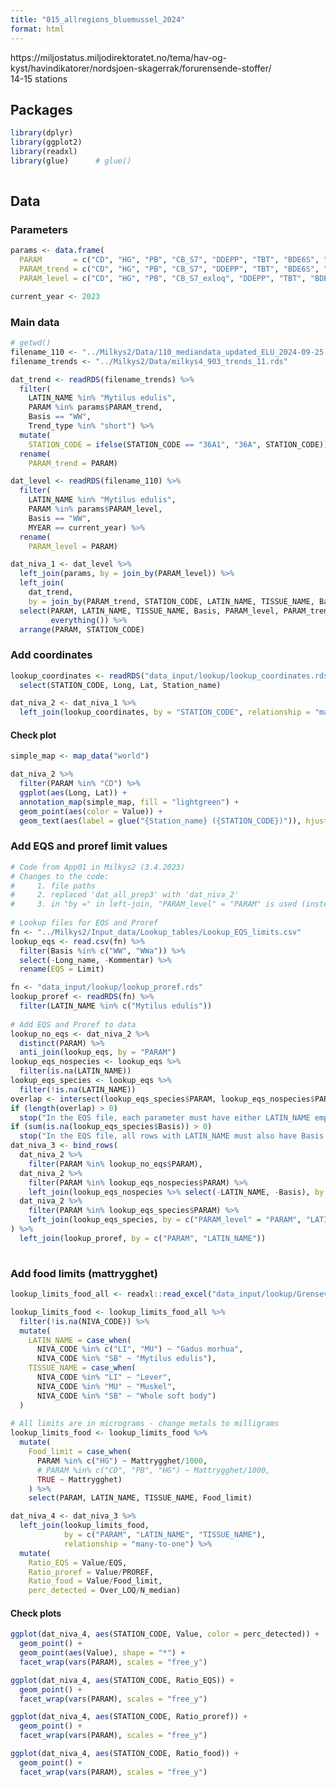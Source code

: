 ```yaml
---
title: "015_allregions_bluemussel_2024"
format: html
---
```



https://miljostatus.miljodirektoratet.no/tema/hav-og-kyst/havindikatorer/nordsjoen-skagerrak/forurensende-stoffer/  
14-15 stations  

## Packages  

```r

library(dplyr)
library(ggplot2)
library(readxl)
library(glue)      # glue()
  
```

## Data  

### Parameters  

```r

params <- data.frame(
  PARAM       = c("CD", "HG", "PB", "CB_S7", "DDEPP", "TBT", "BDE6S", "HCB"),
  PARAM_trend = c("CD", "HG", "PB", "CB_S7", "DDEPP", "TBT", "BDE6S", "HCB"),
  PARAM_level = c("CD", "HG", "PB", "CB_S7_exloq", "DDEPP", "TBT", "BDE6S_exloq", "HCB"))

current_year <- 2023

```


### Main data  
```r

# getwd()
filename_110 <- "../Milkys2/Data/110_mediandata_updated_ELU_2024-09-25.rds"      # update
filename_trends <- "../Milkys2/Data/milkys4_903_trends_11.rds"                   # update

dat_trend <- readRDS(filename_trends) %>%
  filter(
    LATIN_NAME %in% "Mytilus edulis",
    PARAM %in% params$PARAM_trend,
    Basis == "WW",
    Trend_type %in% "short") %>%
  mutate(
    STATION_CODE = ifelse(STATION_CODE == "36A1", "36A", STATION_CODE)) %>%
  rename(
    PARAM_trend = PARAM)

dat_level <- readRDS(filename_110) %>%
  filter(
    LATIN_NAME %in% "Mytilus edulis",
    PARAM %in% params$PARAM_level, 
    Basis == "WW",
    MYEAR == current_year) %>%
  rename(
    PARAM_level = PARAM)

dat_niva_1 <- dat_level %>%
  left_join(params, by = join_by(PARAM_level)) %>%
  left_join(
    dat_trend, 
    by = join_by(PARAM_trend, STATION_CODE, LATIN_NAME, TISSUE_NAME, Basis)) %>% # names()
  select(PARAM, LATIN_NAME, TISSUE_NAME, Basis, PARAM_level, PARAM_trend, STATION_CODE, 
         everything()) %>%
  arrange(PARAM, STATION_CODE)

```

### Add coordinates  
```r

lookup_coordinates <- readRDS("data_input/lookup/lookup_coordinates.rds") %>%
  select(STATION_CODE, Long, Lat, Station_name)  

dat_niva_2 <- dat_niva_1 %>%
  left_join(lookup_coordinates, by = "STATION_CODE", relationship = "many-to-one")

```


#### Check plot  
```r

simple_map <- map_data("world")

dat_niva_2 %>%
  filter(PARAM %in% "CD") %>%
  ggplot(aes(Long, Lat)) +
  annotation_map(simple_map, fill = "lightgreen") +
  geom_point(aes(color = Value)) +
  geom_text(aes(label = glue("{Station_name} ({STATION_CODE})")), hjust = 0, nudge_x = 0.1)

```


### Add EQS and proref limit values  

```r

# Code from App01 in Milkys2 (3.4.2023)
# Changes to the code:
#     1. file paths  
#     2. replaced 'dat_all_prep3' with 'dat_niva_2'  
#     3. in "by =" in left-join, "PARAM_level" = "PARAM" is used (instead of just "PARAM")
  
# Lookup files for EQS and Proref   
fn <- "../Milkys2/Input_data/Lookup_tables/Lookup_EQS_limits.csv"
lookup_eqs <- read.csv(fn) %>%
  filter(Basis %in% c("WW", "WWa")) %>%
  select(-Long_name, -Kommentar) %>%
  rename(EQS = Limit)

fn <- "data_input/lookup/lookup_proref.rds"
lookup_proref <- readRDS(fn) %>%
  filter(LATIN_NAME %in% c("Mytilus edulis"))
  
# Add EQS and Proref to data    
lookup_no_eqs <- dat_niva_2 %>%
  distinct(PARAM) %>%
  anti_join(lookup_eqs, by = "PARAM")
lookup_eqs_nospecies <- lookup_eqs %>%
  filter(is.na(LATIN_NAME))
lookup_eqs_species <- lookup_eqs %>%
  filter(!is.na(LATIN_NAME))
overlap <- intersect(lookup_eqs_species$PARAM, lookup_eqs_nospecies$PARAM)
if (length(overlap) > 0)
  stop("In the EQS file, each parameter must have either LATIN_NAME empty, or LATIN_NAME for all rows")
if (sum(is.na(lookup_eqs_species$Basis)) > 0)
  stop("In the EQS file, all rows with LATIN_NAME must also have Basis given")
dat_niva_3 <- bind_rows(
  dat_niva_2 %>% 
    filter(PARAM %in% lookup_no_eqs$PARAM),
  dat_niva_2 %>% 
    filter(PARAM %in% lookup_eqs_nospecies$PARAM) %>%
    left_join(lookup_eqs_nospecies %>% select(-LATIN_NAME, -Basis), by = c("PARAM_level" = "PARAM")),
  dat_niva_2 %>%
    filter(PARAM %in% lookup_eqs_species$PARAM) %>%
    left_join(lookup_eqs_species, by = c("PARAM_level" = "PARAM", "LATIN_NAME", "Basis")),
) %>%
  left_join(lookup_proref, by = c("PARAM", "LATIN_NAME"))
  
```

### Add food limits (mattrygghet)  

```r

lookup_limits_food_all <- readxl::read_excel("data_input/lookup/Grenseverdier_fra_Sylvia.xlsx")

lookup_limits_food <- lookup_limits_food_all %>%
  filter(!is.na(NIVA_CODE)) %>%
  mutate(
    LATIN_NAME = case_when(
      NIVA_CODE %in% c("LI", "MU") ~ "Gadus morhua",
      NIVA_CODE %in% "SB" ~ "Mytilus edulis"),
    TISSUE_NAME = case_when(
      NIVA_CODE %in% "LI" ~ "Lever",
      NIVA_CODE %in% "MU" ~ "Muskel",
      NIVA_CODE %in% "SB" ~ "Whole soft body")
  )
  
# All limits are in micrograms - change metals to milligrams   
lookup_limits_food <- lookup_limits_food %>%
  mutate(
    Food_limit = case_when(
      PARAM %in% c("HG") ~ Mattrygghet/1000,
      # PARAM %in% c("CD", "PB", "HG") ~ Mattrygghet/1000,
      TRUE ~ Mattrygghet)
    ) %>%
    select(PARAM, LATIN_NAME, TISSUE_NAME, Food_limit)

dat_niva_4 <- dat_niva_3 %>%
  left_join(lookup_limits_food, 
            by = c("PARAM", "LATIN_NAME", "TISSUE_NAME"), 
            relationship = "many-to-one") %>%
  mutate(
    Ratio_EQS = Value/EQS,
    Ratio_proref = Value/PROREF,
    Ratio_food = Value/Food_limit,
    perc_detected = Over_LOQ/N_median)

```
#### Check plots  
```r

ggplot(dat_niva_4, aes(STATION_CODE, Value, color = perc_detected)) +
  geom_point() + 
  geom_point(aes(Value), shape = "*") + 
  facet_wrap(vars(PARAM), scales = "free_y")

ggplot(dat_niva_4, aes(STATION_CODE, Ratio_EQS)) +
  geom_point() + 
  facet_wrap(vars(PARAM), scales = "free_y")

ggplot(dat_niva_4, aes(STATION_CODE, Ratio_proref)) +
  geom_point() + 
  facet_wrap(vars(PARAM), scales = "free_y")

ggplot(dat_niva_4, aes(STATION_CODE, Ratio_food)) +
  geom_point() + 
  facet_wrap(vars(PARAM), scales = "free_y")
```



